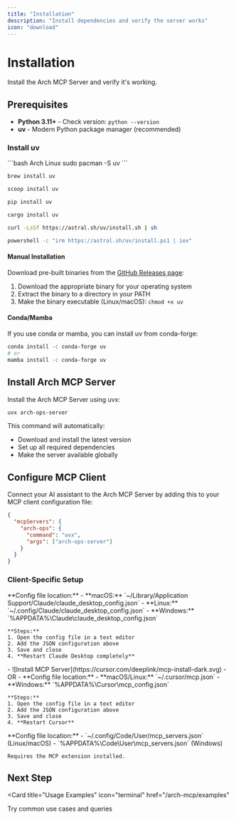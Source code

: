 ```yaml
---
title: "Installation"
description: "Install dependencies and verify the server works"
icon: "download"
---
```


# Installation

Install the Arch MCP Server and verify it's working.

## Prerequisites

- **Python 3.11+** - Check version: `python --version`
- **uv** - Modern Python package manager (recommended)

### Install uv

<CodeGroup>
```bash Arch Linux
sudo pacman -S uv
```

```bash Homebrew (macOS/Linux)
brew install uv
```

```bash Scoop (Windows)
scoop install uv
```

```bash pip (Python)
pip install uv
```

```bash Cargo (Rust)
cargo install uv
```

```bash Other Linux/macOS
curl -LsSf https://astral.sh/uv/install.sh | sh
```

```bash Windows
powershell -c "irm https://astral.sh/uv/install.ps1 | iex"
```
</CodeGroup>

<Accordion title="Additional Installation Methods">

#### Manual Installation

Download pre-built binaries from the [GitHub Releases page](https://github.com/astral-sh/uv/releases):

1. Download the appropriate binary for your operating system
2. Extract the binary to a directory in your PATH
3. Make the binary executable (Linux/macOS): `chmod +x uv`

#### Conda/Mamba

If you use conda or mamba, you can install uv from conda-forge:

```bash
conda install -c conda-forge uv
# or
mamba install -c conda-forge uv
```

</Accordion>

## Install Arch MCP Server

Install the Arch MCP Server using uvx:

```bash
uvx arch-ops-server
```

This command will automatically:
- Download and install the latest version
- Set up all required dependencies
- Make the server available globally

## Configure MCP Client

Connect your AI assistant to the Arch MCP Server by adding this to your MCP client configuration file:

```json
{
  "mcpServers": {
    "arch-ops": {
      "command": "uvx",
      "args": ["arch-ops-server"]
    }
  }
}
```

### Client-Specific Setup

<Tabs>
  <Tab title="Claude Desktop">
    **Config file location:**
    - **macOS:** `~/Library/Application Support/Claude/claude_desktop_config.json`
    - **Linux:** `~/.config/Claude/claude_desktop_config.json`
    - **Windows:** `%APPDATA%\Claude\claude_desktop_config.json`
    
    **Steps:**
    1. Open the config file in a text editor
    2. Add the JSON configuration above
    3. Save and close
    4. **Restart Claude Desktop completely**
  </Tab>
  
  <Tab title="Cursor">
    - ![Install MCP Server](https://cursor.com/deeplink/mcp-install-dark.svg)
    - OR
    - **Config file location:**
      - **macOS/Linux:** `~/.cursor/mcp.json`
      - **Windows:** `%APPDATA%\Cursor\mcp_config.json`
    
    **Steps:**
    1. Open the config file in a text editor
    2. Add the JSON configuration above
    3. Save and close
    4. **Restart Cursor**
  </Tab>
  
  <Tab title="VS Code">
    **Config file location:**
    - `~/.config/Code/User/mcp_servers.json` (Linux/macOS)
    - `%APPDATA%\Code\User\mcp_servers.json` (Windows)
    
    Requires the MCP extension installed.
  </Tab>
</Tabs>


## Next Step

<Card
  title="Usage Examples"
  icon="terminal"
  href="/arch-mcp/examples"
>
  Try common use cases and queries
</Card>
